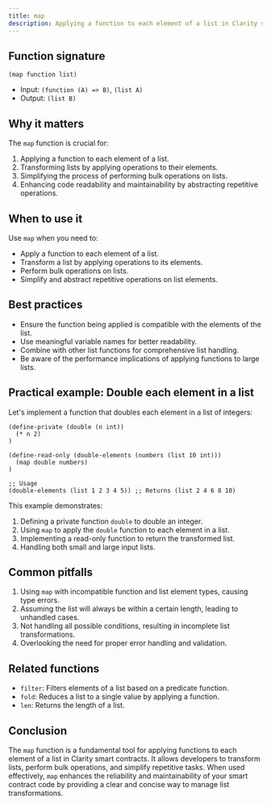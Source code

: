 ```yaml
---
title: map
description: Applying a function to each element of a list in Clarity smart contracts.
---
```


## Function signature

```clarity
(map function list)
```

- Input: `(function (A) => B)`, `(list A)`
- Output: `(list B)`

## Why it matters

The `map` function is crucial for:

1. Applying a function to each element of a list.
2. Transforming lists by applying operations to their elements.
3. Simplifying the process of performing bulk operations on lists.
4. Enhancing code readability and maintainability by abstracting repetitive operations.

## When to use it

Use `map` when you need to:

- Apply a function to each element of a list.
- Transform a list by applying operations to its elements.
- Perform bulk operations on lists.
- Simplify and abstract repetitive operations on list elements.

## Best practices

- Ensure the function being applied is compatible with the elements of the list.
- Use meaningful variable names for better readability.
- Combine with other list functions for comprehensive list handling.
- Be aware of the performance implications of applying functions to large lists.

## Practical example: Double each element in a list

Let's implement a function that doubles each element in a list of integers:

```clarity
(define-private (double (n int))
  (* n 2)
)

(define-read-only (double-elements (numbers (list 10 int)))
  (map double numbers)
)

;; Usage
(double-elements (list 1 2 3 4 5)) ;; Returns (list 2 4 6 8 10)
```

This example demonstrates:
1. Defining a private function `double` to double an integer.
2. Using `map` to apply the `double` function to each element in a list.
3. Implementing a read-only function to return the transformed list.
4. Handling both small and large input lists.

## Common pitfalls

1. Using `map` with incompatible function and list element types, causing type errors.
2. Assuming the list will always be within a certain length, leading to unhandled cases.
3. Not handling all possible conditions, resulting in incomplete list transformations.
4. Overlooking the need for proper error handling and validation.

## Related functions

- `filter`: Filters elements of a list based on a predicate function.
- `fold`: Reduces a list to a single value by applying a function.
- `len`: Returns the length of a list.

## Conclusion

The `map` function is a fundamental tool for applying functions to each element of a list in Clarity smart contracts. It allows developers to transform lists, perform bulk operations, and simplify repetitive tasks. When used effectively, `map` enhances the reliability and maintainability of your smart contract code by providing a clear and concise way to manage list transformations.